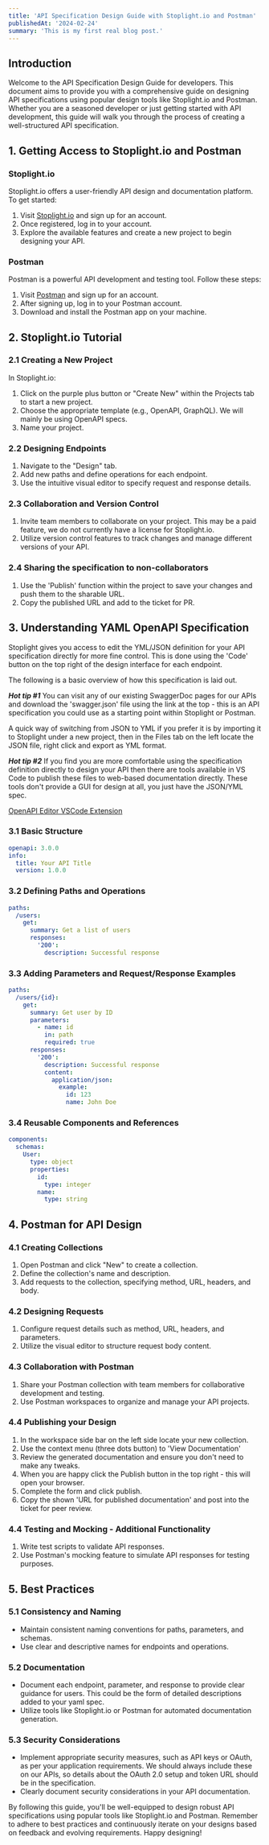 ```yaml
---
title: 'API Specification Design Guide with Stoplight.io and Postman'
publishedAt: '2024-02-24'
summary: 'This is my first real blog post.'
---
```


## Introduction

Welcome to the API Specification Design Guide for developers. This document aims to provide you with a comprehensive guide on designing API specifications using popular design tools like Stoplight.io and Postman. Whether you are a seasoned developer or just getting started with API development, this guide will walk you through the process of creating a well-structured API specification.

## 1. Getting Access to Stoplight.io and Postman<a name="getting-access"></a>

### Stoplight.io
Stoplight.io offers a user-friendly API design and documentation platform. To get started:

1. Visit [Stoplight.io](https://stoplight.io/) and sign up for an account.
2. Once registered, log in to your account.
3. Explore the available features and create a new project to begin designing your API.

### Postman
Postman is a powerful API development and testing tool. Follow these steps:

1. Visit [Postman](https://www.postman.com/) and sign up for an account.
2. After signing up, log in to your Postman account.
3. Download and install the Postman app on your machine.

## 2. Stoplight.io Tutorial<a name="stoplight-tutorial"></a>

### 2.1 Creating a New Project<a name="creating-project"></a>

In Stoplight.io:

1. Click on the purple plus button or "Create New" within the Projects tab to start a new project.
2. Choose the appropriate template (e.g., OpenAPI, GraphQL). We will mainly be using OpenAPI specs.
3. Name your project.

### 2.2 Designing Endpoints<a name="designing-endpoints"></a>

1. Navigate to the "Design" tab.
2. Add new paths and define operations for each endpoint.
3. Use the intuitive visual editor to specify request and response details.

### 2.3 Collaboration and Version Control<a name="collaboration"></a>

1. Invite team members to collaborate on your project. This may be a paid feature, we do not currently have a license for Stoplight.io.
2. Utilize version control features to track changes and manage different versions of your API.

### 2.4 Sharing the specification to non-collaborators <a name="sharing"></a>

1. Use the 'Publish' function within the project to save your changes and push them to the sharable URL.
2. Copy the published URL and add to the ticket for PR.

## 3. Understanding YAML OpenAPI Specification<a name="yaml-openapi"></a>

Stoplight gives you access to edit the YML/JSON definition for your API specification directly for more fine control. This is done using the 'Code' button on the top right of the design interface for each endpoint.

The following is a basic overview of how this specification is laid out.

**_Hot tip #1_**
You can visit any of our existing SwaggerDoc pages for our APIs and download the 'swagger.json' file using the link at the top - this is an API specification you could use as a starting point within Stoplight or Postman. 

A quick way of switching from JSON to YML if you prefer it is by importing it to Stoplight under a new project, then in the Files tab on the left locate the JSON file, right click and export as YML format.

**_Hot tip #2_**
If you find you are more comfortable using the specification definition directly to design your API then there are tools available in VS Code to publish these files to web-based documentation directly. These tools don't provide a GUI for design at all, you just have the JSON/YML spec.

[OpenAPI Editor VSCode Extension](https://marketplace.visualstudio.com/items?itemName=42Crunch.vscode-openapi)

### 3.1 Basic Structure<a name="basic-structure"></a>

```yaml
openapi: 3.0.0
info:
  title: Your API Title
  version: 1.0.0
```
### 3.2 Defining Paths and Operations<a name="defining-paths"></a>
```yaml
paths:
  /users:
    get:
      summary: Get a list of users
      responses:
        '200':
          description: Successful response
```

### 3.3 Adding Parameters and Request/Response Examples<a name="parameters-examples"></a>
```yaml
paths:
  /users/{id}:
    get:
      summary: Get user by ID
      parameters:
        - name: id
          in: path
          required: true
      responses:
        '200':
          description: Successful response
          content:
            application/json:
              example:
                id: 123
                name: John Doe
```
### 3.4 Reusable Components and References<a name="components-references"></a>
```yaml
components:
  schemas:
    User:
      type: object
      properties:
        id:
          type: integer
        name:
          type: string
```

## 4. Postman for API Design<a name="postman-api-design"></a>

### 4.1 Creating Collections<a name="creating-collections"></a>

1. Open Postman and click "New" to create a collection.
2. Define the collection's name and description.
3. Add requests to the collection, specifying method, URL, headers, and body.

### 4.2 Designing Requests<a name="designing-requests"></a>

1. Configure request details such as method, URL, headers, and parameters.
2. Utilize the visual editor to structure request body content.

### 4.3 Collaboration with Postman<a name="postman-collaboration"></a>

1. Share your Postman collection with team members for collaborative development and testing.
2. Use Postman workspaces to organize and manage your API projects.

### 4.4 Publishing your Design<a name="postman-sharing"></a>
1. In the workspace side bar on the left side locate your new collection.
2. Use the context menu (three dots button) to 'View Documentation'
3. Review the generated documentation and ensure you don't need to make any tweaks.
4. When you are happy click the Publish button in the top right - this will open your browser.
5. Complete the form and click publish.
6. Copy the shown 'URL for published documentation' and post into the ticket for peer review.

### 4.4 Testing and Mocking - Additional Functionality<a name="testing-mocking"></a>

1. Write test scripts to validate API responses.
2. Use Postman's mocking feature to simulate API responses for testing purposes.

## 5. Best Practices<a name="best-practices"></a>

### 5.1 Consistency and Naming<a name="consistency-naming"></a>

- Maintain consistent naming conventions for paths, parameters, and schemas.
- Use clear and descriptive names for endpoints and operations.

### 5.2 Documentation<a name="documentation"></a>

- Document each endpoint, parameter, and response to provide clear guidance for users. This could be the form of detailed descriptions added to your yaml spec.
- Utilize tools like Stoplight.io or Postman for automated documentation generation.

### 5.3 Security Considerations<a name="security-considerations"></a>

- Implement appropriate security measures, such as API keys or OAuth, as per your application requirements. We should always include these on our APIs, so details about the OAuth 2.0 setup and token URL should be in the specification.
- Clearly document security considerations in your API documentation.

By following this guide, you'll be well-equipped to design robust API specifications using popular tools like Stoplight.io and Postman. Remember to adhere to best practices and continuously iterate on your designs based on feedback and evolving requirements. Happy designing!